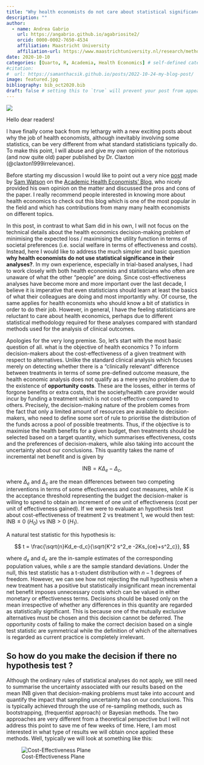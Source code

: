 ```yaml
---
title: "Why health economists do not care about statistical significance?"
description: ""
author:
  - name: Andrea Gabrio
    url: https://angabrio.github.io/agabriosite2/
    orcid: 0000-0002-7650-4534
    affiliation: Maastricht University
    affiliation-url: https://www.maastrichtuniversity.nl/research/methodology-and-statistics
date: 2020-10-10
categories: [Quarto, R, Academia, Health Economics] # self-defined categories
#citation: 
#  url: https://samanthacsik.github.io/posts/2022-10-24-my-blog-post/ 
image: featured.jpg
bibliography: bib_oct2020.bib
draft: false # setting this to `true` will prevent your post from appearing on your listing page until you're ready!
---
```


![](featured.jpg){fig-align="center"}

Hello dear readers! 

I have finally come back from my lethargy with a new exciting posts about why the job of health economists, although inevitably involving some statistics, can be very different from what standard statisticians typically do. To make this point, I will abuse and give my own opinion of the notorious (and now quite old) paper published by Dr. Claxton (@claxton1999irrelevance).

Before starting my discussion I would like to point out a very nice [post](https://aheblog.com/2017/03/22/the-irrelevance-of-inference-almost-20-years-on/#:~:text=The%20Irrelevance%20of%20Inference%20was,the%20evaluation%20of%20health%20technologies.&text=From%20a%20Bayesian%20perspective%20estimation%20and%20inference%20is%20a%20decision%20problem.) made by [Sam Watson](https://aheblog.com/author/samuelwatson/) on the [Academic Health Economists' Blog](https://aheblog.com/), who nicely provided his own opinion on the matter and discussed the pros and cons of the paper. I really recommend people interested in knowing more about health economics to check out this blog which is one of the most popular in the field and which has contributions from many many health economists on different topics.

In this post, in contrast to what Sam did in his own, I will not focus on the technical details about the health economics decision-making problem of minimising the expected loss / maximising the utility function in terms of societal preferences (i.e. social welfare in terms of effectiveness and costs). Instead, here I would like to address the much simpler and basic question **why health economists do not use statistical significance in their analyses?**. In my own experience, especially in trial-based analyses, I had to work closely with both health economists and statisticians who often are unaware of what the other "people" are doing. Since cost-effectiveness analyses have become more and more important over the last decade, I believe it is imperative that even statisticians should learn at least the basics of what their colleagues are doing and most importantly why. Of course, the same applies for health economists who should know a bit of statistics in order to do their job. However, in general, I have the feeling statisticians are reluctant to care about health economics, perhaps due to different statistical methodology required for these analyses compared with standard methods used for the analysis of clinical outcomes.

Apologies for the very long premise. So, let's start with the most basic question of all. what is the objective of health economics ? To inform decision-makers about the cost-effectiveness of a given treatment with respect to alternatives. Unlike the standard clinical analysis which focuses merely on detecting whether there is a "clinically relevant" difference between treatments in terms of some pre-defined outcome measure, the health economic analysis does not qualify as a mere yes/no problem due to the existence of **opportunity costs**. These are the losses, either in terms of forgone benefits or extra costs, that the society/health care provider would incur by funding a treatment which is not cost-effective compared to others. Precisely, the decision-making nature of the problem comes from the fact that only a limited amount of resources are available to decision-makers, who need to define some sort of rule to prioritise the distribution of the funds across a pool of possible treatments. Thus, if the objective is to maximise the health benefits for a given budget, then treatments should be selected based on a target quantity, which summarises effectiveness, costs and the preferences of decision-makers, while also taking into account the uncertainty about our conclusions. This quantity takes the name of incremental net benefit and is given by 

$$
\text{INB} = K \Delta_e - \Delta_c,
$$

where $\Delta_e$ and $\Delta_c$ are the mean differences between two competing interventions in terms of some effectiveness and cost measures, while $K$ is the acceptance threshold representing the budget the decision-maker is willing to spend to obtain an increment of one unit of effectiveness (cost per unit of effectiveness gained). If we were to evaluate an hypothesis test about cost-effectiveness of treatment 2 vs treatment 1, we would then test: $\text{INB} \leq 0$ ($H_0$) vs $\text{INB} > 0$ ($H_1$). 

A natural test statistic for this hypothesis is:

$$
t = \frac{\sqrt{n}Kd_e-d_c}{\sqrt{K^2 s^2_e -2Ks_{ce}+s^2_c}},
$$

where $d_e$ and $d_c$ are the in-sample estimates of the corresponding population values, while $s$ are the sample standard deviations. Under the null, this test statistic has a t-student distribution with $n-1$ degrees of freedom. However, we can see how not rejecting the null hypothesis when a new treatment has a positive but statistically insignificant mean incremental net benefit imposes unnecessary costs which can be valued in either monetary or effectiveness terms. Decisions should be based only on the mean irrespective of whether any differences in this quantity are regarded as statistically significant. This is because one of the mutually exclusive alternatives must be chosen and this decision cannot be deferred. The opportunity costs of failing to make the correct decision based on a single test statistic are symmetrical while the definition of which of the alternatives is regarded as current practice is completely irrelevant.

## So how do you make the decision if there no hypothesis test ?

Although the ordinary rules of statistical analyses do not apply, we still need to summarise the uncertainty associated with our results based on the mean INB given that decision-making problems must take into account and quantify the impact that sampling uncertainty has on our conclusions. This is typically achieved through the use of re-sampling methods, such as bootstrapping, (frequentist approach) or Bayesian methods. The two approaches are very different from a theoretical perspective but I will not address this point to save me of few weeks of time. Here, I am most interested in what type of results we will obtain once applied these methods. Well, typically we will look at something like this:

![Cost-Effectiveness Plane](cepboot-1.png){fig-align="center"}
